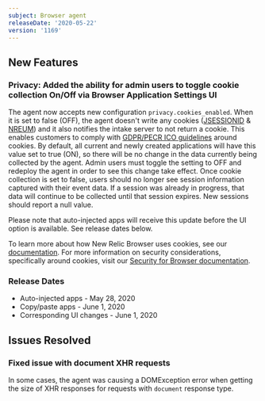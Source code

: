 ```yaml
---
subject: Browser agent
releaseDate: '2020-05-22'
version: '1169'
---
```


## New Features

### Privacy: Added the ability for admin users to toggle cookie collection On/Off via Browser Application Settings UI

The agent now accepts new configuration `privacy.cookies_enabled`. When it is set to false (OFF), the agent doesn't write any cookies ([JSESSIONID](https://docs.newrelic.com/docs/browser/new-relic-browser/page-load-timing-resources/new-relic-cookies-used-browser#jsessionid) & [NREUM](https://docs.newrelic.com/docs/browser/new-relic-browser/page-load-timing-resources/new-relic-cookies-used-browser#nreum)) and it also notifies the intake server to not return a cookie. This enables customers to comply with [GDPR/PECR ICO guidelines](https://ico.org.uk/for-organisations/guide-to-pecr/cookies-and-similar-technologies/) around cookies. By default, all current and newly created applications will have this value set to true (ON), so there will be no change in the data currently being collected by the agent. Admin users must toggle the setting to OFF and redeploy the agent in order to see this change take effect. Once cookie collection is set to false, users should no longer see session information captured with their event data. If a session was already in progress, that data will continue to be collected until that session expires. New sessions should report a null value.

Please note that auto-injected apps will receive this update before the UI option is available. See release dates below.

To learn more about how New Relic Browser uses cookies, see our [documentation](https://docs.newrelic.com/docs/browser/new-relic-browser/page-load-timing-resources/new-relic-cookies-used-browser). For more information on security considerations, specifically around cookies, visit our [Security for Browser documentation](https://docs.newrelic.com/docs/browser/new-relic-browser/performance-quality/security-new-relic-browser#cookies).

### Release Dates

* Auto-injected apps - May 28, 2020
* Copy/paste apps - June 1, 2020
* Corresponding UI changes - June 1, 2020

## Issues Resolved

### Fixed issue with document XHR requests

In some cases, the agent was causing a DOMException error when getting the size of XHR responses for requests with `document` response type.
